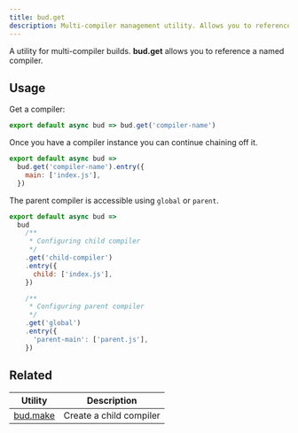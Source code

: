 ```yaml
---
title: bud.get
description: Multi-compiler management utility. Allows you to reference a named compiler.
---
```


A utility for multi-compiler builds. **bud.get** allows you to reference a named compiler.

## Usage

Get a compiler:

```js title=bud.config.js
export default async bud => bud.get('compiler-name')
```

Once you have a compiler instance you can continue chaining off it.

```js title=bud.config.js
export default async bud =>
  bud.get('compiler-name').entry({
    main: ['index.js'],
  })
```

The parent compiler is accessible using `global` or `parent`.

```js title=bud.config.js
export default async bud =>
  bud
    /**
     * Configuring child compiler
     */
    .get('child-compiler')
    .entry({
      child: ['index.js'],
    })

    /**
     * Configuring parent compiler
     */
    .get('global')
    .entry({
      'parent-main': ['parent.js'],
    })
```

## Related

| Utility                         | Description             |
| ------------------------------- | ----------------------- |
| [bud.make](/reference/bud.make) | Create a child compiler |
